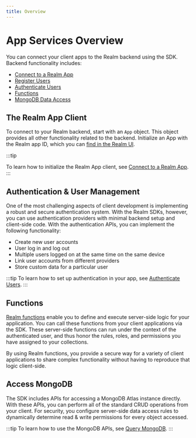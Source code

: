 ```yaml
---
title: Overview
---
```

# App Services Overview

You can connect your client apps to the Realm
backend using the SDK. Backend functionality includes:

- [Connect to a Realm App](https://docs.mongodb.com/realm/sdk/java/app-services/connect-to-a-realm-app/)
- [Register Users](https://docs.mongodb.com/realm/sdk/java/app-services/register-users/)
- [Authenticate Users](https://docs.mongodb.com/realm/sdk/java/app-services/authenticate-users/)
- [Functions](TODO)
- [MongoDB Data Access](TODO)

## The Realm App Client

To connect to your Realm backend, start with an `App` object.
This object provides all other functionality related to 
the backend. Initialize an App with the Realm app ID, which you can 
[find in the Realm UI](https://docs.mongodb.com/realm/get-started/find-your-project-or-app-id/#std-label-find-your-app-id).

:::tip

To learn how to initialize the Realm App client, see
[Connect to a Realm App](sdk/java/app-services/connect).
:::

## Authentication & User Management

One of the most challenging aspects of client development is implementing a 
robust and secure authentication system. With the Realm SDKs,
however, you can use authentication providers with
minimal backend setup and client-side code. With the authentication APIs,
you can implement the following functionality:

- Create new user accounts
- User log in and log out
- Multiple users logged on at the same time on the same device
- Link user accounts from different providers
- Store custom data for a particular user

:::tip
   To learn how to set up authentication in your app, see
   [Authenticate Users](sdk/java/app-services/authenticate-users).
:::

## Functions

[Realm functions](sdk/app-services/functions) enable you to define and
execute server-side logic for your application. You can call these
functions from your client applications via the SDK. These server-side
functions can run under the context of the authenticated user, and thus
honor the rules, roles, and permissions you have assigned to your
collections.

By using Realm functions, you provide a secure way for a variety of client
applications to share complex functionality without having to reproduce that
logic client-side.

## Access MongoDB

The SDK includes APIs for accessing a MongoDB Atlas instance directly.
With these APIs, you can perform all of the standard CRUD operations
from your client. For security, you configure server-side data access
rules to dynamically determine read & write permissions for every object
accessed.

:::tip
   To learn how to use the MongoDB APIs, see
   [Query MongoDB](/sdk/java/app-services/query-mongodb).
:::
